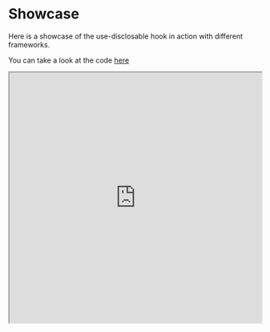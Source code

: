 # Showcase
Here is a showcase of the use-disclosable hook in action with different frameworks.

You can take a look at the code [here](https://github.com/Thomascogez/use-disclosable/tree/main/apps/playground/src/App.tsx)
<iframe src="http://localhost:5173/" width="100%" height="500px"></iframe>